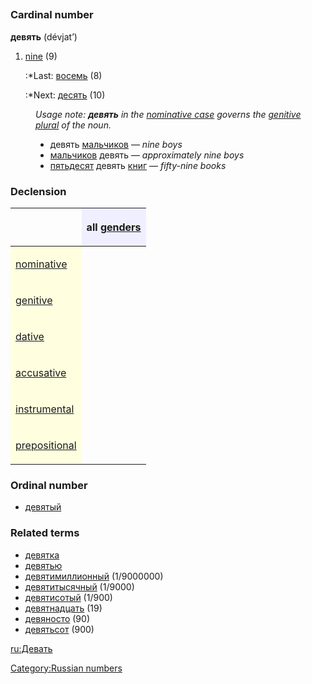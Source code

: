 =={{ru}}==
[[Category:Russian numbers]]
=== Cardinal number ===
'''девять''' (dévjat’)

#[[nine]] (9)
#:*Last: [[восемь]] (8)
#:*Next: [[десять]] (10)

:''Usage note: '''''девять''''' in the [[nominative case]] governs the [[genitive]] [[plural]] of the noun.''
:*девять [[мальчик|мальчиков]] — ''nine boys''
:*[[мальчик|мальчиков]] девять — ''approximately nine boys''
:*[[пятьдесят]] девять [[книга|книг]] — ''fifty-nine books''

===Declension===
{| border="1" cellpadding="4" cellspacing="0"
!
! style="background-color: #EFEFFF" align="center"|all [[gender]]s
|-
! style="background-color: #FFFFE0" align="left"|[[nominative case|nominative]]
| align="center"|{{Unicode|де́вять}}
|-
! style="background-color: #FFFFE0" align="left"|[[genitive case|genitive]]
| align="center"|{{Unicode|девяти́}}
|-
! style="background-color: #FFFFE0" align="left"|[[dative case|dative]]
| align="center"|{{Unicode|девяти́}}
|-
! style="background-color: #FFFFE0" align="left"|[[accusative case|accusative]]
| align="center"|{{Unicode|де́вять}}
|-
! style="background-color: #FFFFE0" align="left"|[[instrumental case|instrumental]]
| align="center"|{{Unicode|девятью́}}
|-
! style="background-color: #FFFFE0" align="left"|[[prepositional case|prepositional]]
| align="center"|{{Unicode|о девяти́}}
|}

===Ordinal number===
*[[девятый]]

===Related terms===
*[[девятка]]
*[[девятью]]
*[[девятимиллионный]] (1/9000000)
*[[девятитысячный]] (1/9000)
*[[девятисотый]] (1/900)
*[[девятнадцать]] (19)
*[[девяносто]] (90)
*[[девятьсот]] (900)

[[ru:Девать]]